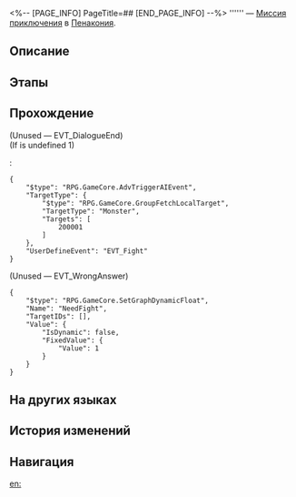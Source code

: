 <%-- [PAGE_INFO]
PageTitle=##
[END_PAGE_INFO] --%>
{{Дополнить|Диалоги.}}
{{Миссия Инфобокс
|id              = 4340150
|Название        = 
|Изображение     = Миссия .png
|Тип             = Миссия приключения
|Событие         = 
|Глава           = 
|Условия         = Завершена [[Миссия Освоения]] «[[Ночь по имени Нежность]]»
|Персонажи       = Первопроходец
|СтартЛокация    = [[Пенакония]] — [[Граница грёз]]
|Мир             = Пенакония
|Предыдущая      = 
|Следующая       = 
|Награды         = Звёздный нефрит*20; Часокредиты*120
}}
'''''' — [[Миссия приключения]] в [[Пенакония]].

==Описание==
{{Описание|<!--официальное описание из Перекрёстка судеб-->}}

==Этапы==


==Прохождение==
{{Дополнить}}

;(Unused &mdash; EVT_DialogueEnd)
;(If {{F|NeedFight}} is undefined 1)
::<!--0.8-second delay-->
:<pre>{
	"$type": "RPG.GameCore.AdvTriggerAIEvent",
	"TargetType": {
		"$type": "RPG.GameCore.GroupFetchLocalTarget",
		"TargetType": "Monster",
		"Targets": [
			200001
		]
	},
	"UserDefineEvent": "EVT_Fight"
}</pre>

;(Unused &mdash; EVT_WrongAnswer)
<pre>{
	"$type": "RPG.GameCore.SetGraphDynamicFloat",
	"Name": "NeedFight",
	"TargetIDs": [],
	"Value": {
		"IsDynamic": false,
		"FixedValue": {
			"Value": 1
		}
	}
}</pre>
{{Диалог Конец}}

==На других языках==
{{На других языках
|en   = 
|zhs  = 
|zht  = 
|ja   = 
|ko   = 
|es   = 
|fr   = 
|ru   = 
|th   = 
|vi   = 
|de   = 
|id   = 
|pt   = 
}}

==История изменений==
{{История изменений|3.5}}

==Навигация==
{{Миссия приключения Навбокс|Глава }}

[[en:]]
